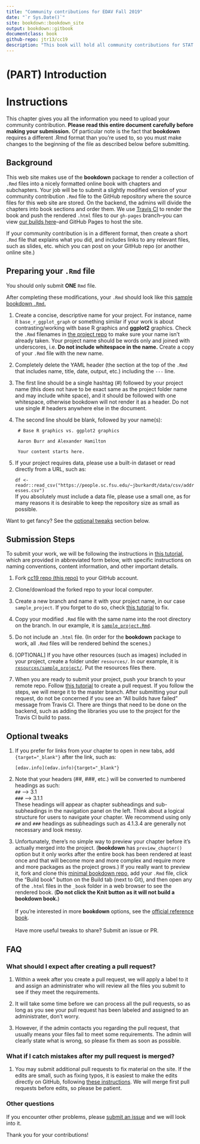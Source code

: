 ```yaml
---
title: "Community contributions for EDAV Fall 2019" 
date: "`r Sys.Date()`"
site: bookdown::bookdown_site
output: bookdown::gitbook
documentclass: book
github-repo: jtr13/cc19
description: "This book will hold all community contributions for STAT GR 5702 Fall 2019 at Columbia University"
---
```

# (PART) Introduction {-}

# Instructions
This chapter gives you all the information you need to upload your community contribution. **Please read this entire document carefully before making your submission.** Of particular note is the fact that **bookdown** requires a different .Rmd format than you're used to, so you must make changes to the beginning of the file as described below before submitting.

## Background

This web site makes use of the **bookdown** package to render a collection of `.Rmd` files into a nicely formatted online book with chapters and subchapters. Your job will be to submit a slightly modified version of your community contribution `.Rmd` file to the GitHub repository where the source files for this web site are stored. On the backend, the admins will divide the chapters into book sections and order them. We use [Travis CI](https://travis-ci.com){target="_blank"} to render the book and push the rendered `.html` files to our `gh-pages` branch--you can view [our builds here](https://travis-ci.com/jtr13/cc19){target="_blank"}--and GitHub Pages to host the site. 

If your community contribution is in a different format, then create a short `.Rmd` file that explains what you did, and includes links to any relevant files, such as slides, etc. which you can post on your GitHub repo (or another online site.)

## Preparing your `.Rmd` file

You should only submit **ONE** `Rmd` file. 

After completing these modifications, your `.Rmd` should look like this [sample bookdown `.Rmd`.](sample_project.Rmd){target="_blank"}

1. Create a concise, descriptive name for your project. For instance, name it `base_r_ggplot_graph` or something similar if your work is about contrasting/working with base R graphics and **ggplot2** graphics. Check the `.Rmd` filenames in [the project repo](https://github.com/jtr13/cc19){target="_blank"} to make sure your name isn't already taken. Your project name should be words only and joined with underscores, i.e. **Do not include whitespace in the name.** Create a copy of your `.Rmd` file with the new name. 

2.  Completely delete the YAML header (the section at the top of the `.Rmd` that includes name, title, date, output, etc.) including the `---` line.
    
3. The first line should be a single hashtag (\#) followed by your project name (this does not have to be exact same as the project folder name and may include white space), and it should be followed with one whitespace, otherwise bookdown will not render it as a header. Do not use single \# headers anywhere else in the document.
    
4. The second line should be blank, followed by your name(s):
    
   ```
    # Base R graphics vs. ggplot2 graphics
    
    Aaron Burr and Alexander Hamilton

    Your content starts here. 
   ```

5. If your project requires data, please use a built-in dataset or read directly from a URL, such as:

    `df <- readr::read_csv("https://people.sc.fsu.edu/~jburkardt/data/csv/addresses.csv")` <br> If you absolutely must include a data file, please use a small one, as for many reasons it is desirable to keep the repository size as small as possible.

Want to get fancy? See the [optional tweaks](#optional-tweaks) section below.

## Submission Steps

To submit your work, we will be following the instructions in [this tutorial](https://edav.info/github.html#st-pr-on-another-repo-with-branching){target="_blank"}, which are provided in abbreviated form below, with specific instructions on naming conventions, content information, and other important details.

1. Fork [cc19 repo (this repo)](https://github.com/jtr13/cc19){target="_blank"} to your GitHub account. 

2. Clone/download the forked repo to your local computer.

3. Create a new branch and name it with your project name, in our case `sample_project`. If you forget to do so, check [this tutorial](https://edav.info/github.html#fixing-mistakes) to fix.  

4. Copy your modified `.Rmd` file with the same name into the root directory on the branch. In our example, it is [`sample_project.Rmd`](sample_project.Rmd){target="_blank"}. 
   
5. Do not include an `.html` file. (In order for the **bookdown** package to work, all `.Rmd` files will be rendered behind the scenes.)

6. [OPTIONAL] If you have other resources (such as images) included in your project, create a folder under `resources/`. In our example, it is [`resources/sample_project/`](resources/sample_project){target="_blank"}. Put the resources files there. 

7. When you are ready to submit your project, push your branch to your remote repo. Follow [this tutorial](https://help.github.com/en/articles/creating-a-pull-request-from-a-fork) to create a pull request. If you follow the steps, we will merge it to the master branch. After submitting your pull request, do not be concerned if you see an "All builds have failed" message from Travis CI. There are things that need to be done on the backend, such as adding the libraries you use to the project for the Travis CI build to pass.

## Optional tweaks

1. If you prefer for links from your chapter to open in new tabs, add `{target="_blank"}` after the link, such as:

    `[edav.info](edav.info){target="_blank"}`

2. Note that your headers (##, ###, etc.) will be converted to numbered headings as such: <br> `##`  --> 3.1 <br> `###` --> 3.1.1 <br> These headings will appear as chapter subheadings and sub-subheadings in the navigation panel on the left. Think about a logical structure for users to navigate your chapter. We recommend using only `##` and `###` headings as subheadings such as 4.1.3.4 are generally not necessary and look messy.

3. Unfortunately, there's no simple way to preview your chapter before it's actually merged into the project. (**bookdown** has  `preview_chapter()` option but it only works after the entire book has been rendered at least once and that will become more and more complex and require more and more packages as the project grows.) If you really want to preview it, fork and clone this [minimal bookdown repo](https://github.com/yihui/bookdown-minimal){target="_blank"}, add your `.Rmd` file, click the "Build book" button on the Build tab (next to Git), and then open any of the `.html` files in the `_book` folder in a web browser to see the rendered book. (**Do not click the Knit button as it will not build a bookdown book.**) <br><br> If you're interested in more **bookdown** options, see the [official reference book](https://bookdown.org/yihui/bookdown/){target="_blank"}. <br><br> Have more useful tweaks to share? Submit an issue or PR.


## FAQ

### What should I expect after creating a pull request? 

1. Within a week after you create a pull request, we will apply a label to it and assign an administrater who will review all the files you submit to see if they meet the requirements. 

2. It will take some time before we can process all the pull requests, so as long as you see your pull request has been labeled and assigned to an administrater, don't worry. 

3. However, if the admin contacts you regarding the pull request, that usually means your files fail to meet some requirements. The admin will clearly state what is wrong, so please fix them as soon as possible. 

### What if I catch mistakes after my pull request is merged?

1. You may submit additional pull requests to fix material on the site. If the edits are small, such as fixing typos, it is easiest to make the edits directly on GitHub, following [these instructions](https://edav.info/contribute.html#github-only-walkthrough){target="_blank"}. We will merge first pull requests before edits, so please be patient.

### Other questions

If you encounter other problems, please [submit an issue](https://github.com/jtr13/cc19/issues){target="_blank"} and we will look into it. 

Thank you for your contributions!
